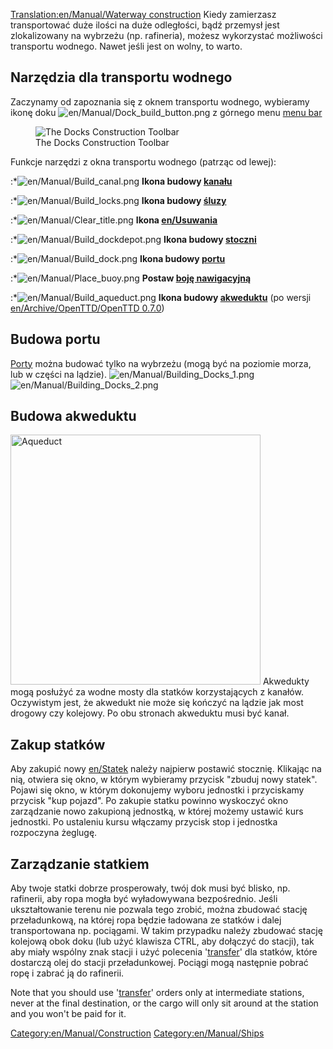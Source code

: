 [[Translation:en/Manual/Waterway construction]]
{{pl/Manual/Spis treści}}
Kiedy zamierzasz transportować duże ilości na duże odległości, bądź przemysł jest zlokalizowany na wybrzeżu (np. rafineria), możesz wykorzystać możliwości transportu wodnego. Nawet jeśli jest on wolny, to warto.

==Narzędzia dla transportu wodnego==
Zaczynamy od zapoznania się z oknem transportu wodnego, wybieramy ikonę doku [[File:en/Manual/Dock build button.png]] z górnego menu [[en/Manual/Game interface|menu bar]]

[[File:en/Manual/Dock toolbar.png|center|frame|The Docks Construction Toolbar]]

Funkcje narzędzi z okna transportu wodnego (patrząc od lewej):<br>

:*[[File:en/Manual/Build canal.png]] '''Ikona budowy [[en/Manual/Water Transport Tiles|kanału]]'''
:*[[File:en/Manual/Build locks.png]] '''Ikona budowy [[en/Manual/Water Transport Tiles|śluzy]]'''
:*[[File:en/Manual/Clear title.png]] '''Ikona [[en/Usuwania]]'''
:*[[File:en/Manual/Build dockdepot.png]] '''Ikona budowy [[en/Manual/Depots|stoczni]]'''
:*[[File:en/Manual/Build dock.png]] '''Ikona budowy [[en/Manual/Water Transport Tiles|portu]]'''
:*[[File:en/Manual/Place buoy.png]] '''Postaw [[en/Manual/Water Transport Tiles|boję nawigacyjną]]'''
:*[[File:en/Manual/Build aqueduct.png]] '''Ikona budowy [[en/Manual/Waterway construction#building-aqueducts|akweduktu]]''' (po wersji [[en/Archive/OpenTTD/OpenTTD 0.7.0]])

==Budowa portu==
[[en/Manual/Water Transport Tiles|Porty]] można budować tylko na wybrzeżu (mogą być na poziomie morza, lub w części na lądzie).
[[File:en/Manual/Building Docks 1.png|left]] [[File:en/Manual/Building Docks 2.png]]

==Budowa akweduktu==
[[File:en/Manual/Aqueduct.png|thumb|400px|Aqueduct]]
Akwedukty mogą posłużyć za wodne mosty dla statków korzystających z kanałów. Oczywistym jest, że akwedukt nie może się kończyć na lądzie jak most drogowy czy kolejowy. Po obu stronach akweduktu musi być kanał. 
<br style="clear:both;">

==Zakup statków==
Aby zakupić nowy [[en/Statek]] należy najpierw postawić stocznię. Klikając na nią, otwiera się okno, w którym wybieramy przycisk "zbuduj nowy statek". Pojawi się okno, w którym dokonujemy wyboru jednostki i przyciskamy przycisk "kup pojazd". Po zakupie statku powinno wyskoczyć okno zarządzanie nowo zakupioną jednostką, w której możemy ustawić kurs jednostki. Po ustaleniu kursu włączamy przycisk stop i jednostka rozpoczyna żeglugę.

==Zarządzanie statkiem==
Aby twoje statki dobrze prosperowały, twój dok musi być blisko, np. rafinerii, aby ropa mogła być wyładowywana bezpośrednio. Jeśli ukształtowanie terenu nie pozwala tego zrobić, można zbudować stację przeładunkową, na której ropa będzie ładowana ze statków i dalej transportowana np. pociągami. W takim przypadku należy zbudować stację kolejową obok doku (lub użyć klawisza CTRL, aby dołączyć do stacji), tak aby miały wspólny znak stacji i użyć polecenia '[[pl/Manual/Polecenia#przeladunek|transfer]]' dla statków, które dostarczą olej do stacji przeładunkowej. Pociągi mogą następnie pobrać ropę i zabrać ją do rafinerii.

Note that you should use '[[en/Manual/Orders#transfer|transfer]]' orders only at intermediate stations, never at the final destination, or the cargo will only sit around at the station and you won't be paid for it.
[[Category:en/Manual/Construction]]
[[Category:en/Manual/Ships]]